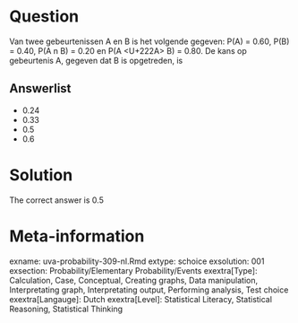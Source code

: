 Question
========

Van twee gebeurtenissen A en B is het volgende gegeven: P(A) = 0.60, P(B) = 0.40, P(A n B) = 0.20 en P(A <U+222A> B) = 0.80. De kans op gebeurtenis A, gegeven dat B is opgetreden, is 

Answerlist
----------
* 0.24
* 0.33
* 0.5
* 0.6

Solution
========

The correct answer is  0.5 

Meta-information
================
exname: uva-probability-309-nl.Rmd 
extype: schoice 
exsolution: 001 
exsection: Probability/Elementary Probability/Events
exextra[Type]: Calculation, Case, Conceptual, Creating graphs, Data manipulation, Interpretating graph, Interpretating output, Performing analysis, Test choice 
exextra[Langauge]: Dutch 
exextra[Level]: Statistical Literacy, Statistical Reasoning, Statistical Thinking 
